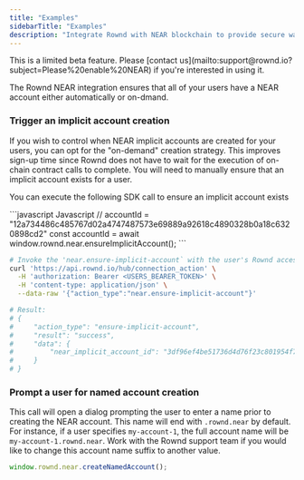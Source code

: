 ```yaml
---
title: "Examples"
sidebarTitle: "Examples"
description: "Integrate Rownd with NEAR blockchain to provide secure wallet management and user-friendly wallet interactions for your users."
---
```


<Note>
This is a limited beta feature. Please [contact us](mailto:support@rownd.io?subject=Please%20enable%20NEAR) if you're interested in using it.
</Note>

The Rownd NEAR integration ensures that all of your users have a NEAR account either automatically or on-dmand. 

### Trigger an implicit account creation

If you wish to control when NEAR implicit accounts are created for your users, you can opt for the "on-demand" creation 
strategy. This improves sign-up time since Rownd does not have to wait for the execution of on-chain contract calls to
complete. You will need to manually ensure that an implicit account exists for a user.

You can execute the following SDK call to ensure an implicit account exists

<CodeGroup>
```javascript Javascript
// accountId = "12a734486c485767d02a4747487573e69889a92618c4890328b0a18c6320898cd2"
const accountId = await window.rownd.near.ensureImplicitAccount();
```

```sh cURL
# Invoke the 'near.ensure-implicit-account` with the user's Rownd access token
curl 'https://api.rownd.io/hub/connection_action' \
  -H 'authorization: Bearer <USERS_BEARER_TOKEN>' \
  -H 'content-type: application/json' \
  --data-raw '{"action_type":"near.ensure-implicit-account"}'

# Result:
# {
#     "action_type": "ensure-implicit-account",
#     "result": "success",
#     "data": {
#         "near_implicit_account_id": "3df96ef4be51736d4d76f23c801954f72e8421a7751d4e2c44bc7cee35576a70"
#     }
# }
```
</CodeGroup>

### Prompt a user for named account creation

This call will open a dialog prompting the user to enter a name prior to creating the NEAR account. This name will end
with `.rownd.near` by default. For instance, if a user specifies `my-account-1`, the full account name will be
`my-account-1.rownd.near`. Work with the Rownd support team if you would like to change this account name suffix to
another value.

```javascript Javascript
window.rownd.near.createNamedAccount();
```

